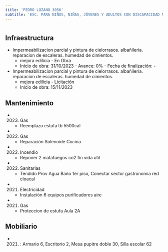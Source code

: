 ```yaml
---
title: 'PEDRO LOZANO 3056'
subtitle: 'ESC. PARA NIÑOS, NIÑAS, JÓVENES Y ADULTOS CON DISCAPACIDAD MENTAL Y FORMACIÓN INTEGRAL N° 02 DOMINGO F SARMIENTO'
---
```


#
## Infraestructura

* Impermeabilizacion parcial y pintura de cielorrasos. albañileria. reparacion de escaleras. humedad de cimientos. 
    + mejora edilicia - En Obra 
    + Inicio de obra: 31/10/2023 - Avance: 0% - Fecha de finalización: - 


* Impermeabilizacion parcial y pintura de cielorrasos. albañileria. reparacion de escaleras. humedad de cimientos. 
    + mejora edilicia - Licitación 
    + Inicio de obra: 15/11/2023 






## Mantenimiento

*  (2023) Gas 
    + Reemplazo estufa tb 5500cal

*  (2022) Gas 
    + Reparación Solenoide Cocina

*  (2022) Incendio 
    + Reponer 2 matafuegos co2 fin vida util

*  (2022) Sanitarias 
    + Tendido Prov Agua Baño 1er piso, Conectar sector gastronomia red cloacal

*  (2021) Electricidad 
    + Instalación 6 equipos purificadores aire

*  (2021) Gas 
    + Proteccion de estufa Aula 2A





## Mobiliario

*  (2021) : Armario 6, Escritorio 2, Mesa pupitre doble 30, Silla escolar 62 



